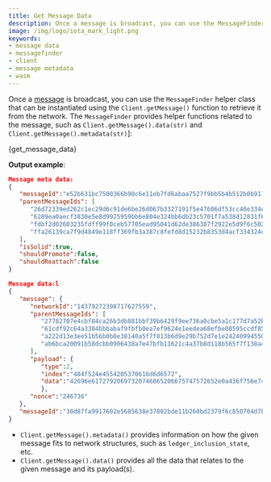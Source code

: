 ```yaml
---
title: Get Message Data
description: Once a message is broadcast, you can use the MessageFinder helper class that can be instantiated using the Client.getMessage() function to retrieve it from the network.
image: /img/logo/iota_mark_light.png
keywords:
- message data
- messagefinder
- client
- message metadata
- wasm
---
```



Once a [message](../../../key_concepts/messages_payloads_and_transactions.md) is broadcast, you can use the `MessageFinder` helper class that can be
instantiated using the `Client.getMessage()` function to retrieve it from the network. The `MessageFinder` provides helper functions related to the
message, such as `Client.getMessage().data(str)` and `Client.getMessage().metadata(str)`]:

<CodeBlock className="language-javascript">
    {get_message_data}
</CodeBlock>

**Output example**:

```json
Message meta data:
{
   "messageId":"e52b631bc7500366b90c6e11eb7fd6abaa7527f9bb5b4b512b0b9112bb9e7be8",
   "parentMessageIds": [
      "26d72339ed262c1ec29d6c91de6be26d067b3327191f5e47606df53cc40e334e",
      "6289ea0aecf3830e5e8d9925959bb6e804e324bb6db23c5701f7a538d12831f6",
      "fdbf2d02603235fdff99f0ceb57705ead95041d62de386387f2922e5d9f6c502",
      "ffa26139ca7f9d4849e118ff369fb3a387c8fefd8d15232b8353d4acf334324c"
   ],
   "isSolid":true,
   "shouldPromote":false,
   "shouldReattach":false
}

Message data:l
{
   "message": {
      "networkId":"14379272398717627559",
      "parentMessageIds": [
         "27782707e4cbf84ca26b3db881bbf39b6429f9ee736a0cbe5a1c177d7a52b05d",
         "61cdf92c64a3304bbbabaf9fbfb0ea7ef9624e1eedea68efbe08595ccdf853e1",
         "a222d13e3ee51b56b0b0e38140a5f7f813b6d9e29b752d7e1e2424099455080d",
         "ab6bca20091b58dcbb0906438a7e47bfb11621c4a37b8d118b565f7f138a40d6"
      ],
      "payload": {
         "type":2,
         "index":"484f524e4554205370616d6d6572",
         "data":"42696e61727920697320746865206675747572652e0a436f756e743a2031333936393530390a54696d657374616d703a20323032312d30352d33315431353a33363a30392b30323a30300a54697073656c656374696f6e3a203337c2b573"
         },
      "nonce":"246736"
   },
   "messageId":"30d87fa9917602e5685638e37802bde11b260bd2379f6c850704d7babd365b44"
}
```

* `Client.getMessage().metadata()` provides information on how the given message fits to network structures, such as
`ledger_inclusion_state`, etc.
* `Client.getMessage().data()` provides all the data that relates to the given message and its payload(s).
